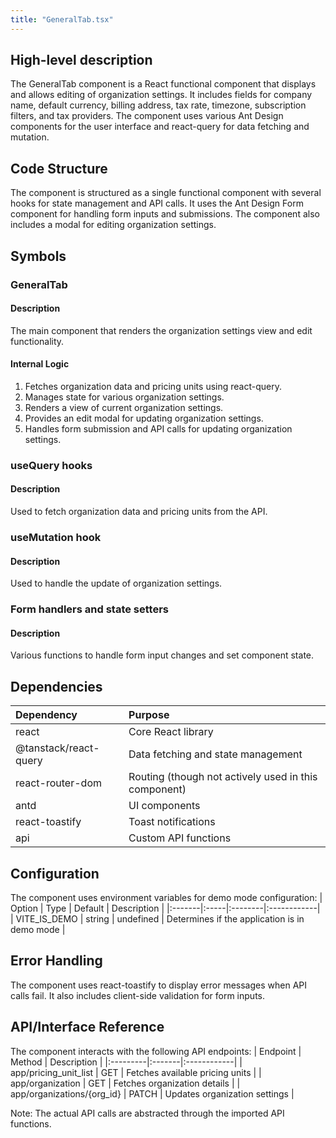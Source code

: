 ```yaml
---
title: "GeneralTab.tsx"
---
```


## High-level description
The GeneralTab component is a React functional component that displays and allows editing of organization settings. It includes fields for company name, default currency, billing address, tax rate, timezone, subscription filters, and tax providers. The component uses various Ant Design components for the user interface and react-query for data fetching and mutation.

## Code Structure
The component is structured as a single functional component with several hooks for state management and API calls. It uses the Ant Design Form component for handling form inputs and submissions. The component also includes a modal for editing organization settings.

## Symbols

### GeneralTab
#### Description
The main component that renders the organization settings view and edit functionality.

#### Internal Logic
1. Fetches organization data and pricing units using react-query.
2. Manages state for various organization settings.
3. Renders a view of current organization settings.
4. Provides an edit modal for updating organization settings.
5. Handles form submission and API calls for updating organization settings.

### useQuery hooks
#### Description
Used to fetch organization data and pricing units from the API.

### useMutation hook
#### Description
Used to handle the update of organization settings.

### Form handlers and state setters
#### Description
Various functions to handle form input changes and set component state.

## Dependencies
| Dependency | Purpose |
|:-----------|:--------|
| react | Core React library |
| @tanstack/react-query | Data fetching and state management |
| react-router-dom | Routing (though not actively used in this component) |
| antd | UI components |
| react-toastify | Toast notifications |
| api | Custom API functions |

## Configuration
The component uses environment variables for demo mode configuration:
| Option | Type | Default | Description |
|:-------|:-----|:--------|:------------|
| VITE_IS_DEMO | string | undefined | Determines if the application is in demo mode |

## Error Handling
The component uses react-toastify to display error messages when API calls fail. It also includes client-side validation for form inputs.

## API/Interface Reference
The component interacts with the following API endpoints:
| Endpoint | Method | Description |
|:---------|:-------|:------------|
| app/pricing_unit_list | GET | Fetches available pricing units |
| app/organization | GET | Fetches organization details |
| app/organizations/{org_id} | PATCH | Updates organization settings |

Note: The actual API calls are abstracted through the imported API functions.